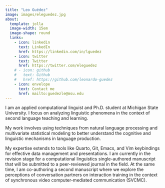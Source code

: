 ```yaml
---
title: "Leo Guédez"
image: images/eleguedez.jpg
about:
  template: jolla
  image-width: 15em
  image-shape: round
  links:
    - icon: linkedin
      text: LinkedIn
      href: https://linkedin.com/in/lguedez
    - icon: twitter
      text: Twitter
      href: https://twitter.com/eleguedez
    # - icon: github
    #   text: Github
    #   href: https://github.com/leonardo-guedez
    - icon: envelope
      text: Contact me
      href: mailto:guedezle@msu.edu
---
```


I am an applied computational linguist and Ph.D. student at Michigan State University. I focus on analyzing linguistic phenomena in the context of second language teaching and learning. 

My work involves using techniques from natural language processing and multivariate statistical modeling to better understand the cognitive and linguistic mechanisms in language production.

My expertise extends to tools like Quarto, Git, Emacs, and Vim keybindings for effective data management and presentations. I am currently in the revision stage for a computational linguistics single-authored manuscript that will be submitted to a peer-reviewed journal in the field. At the same time, I am co-authoring a second manuscript where we explore the perceptions of conversation partners on interaction training in the context of synchronous video computer-mediated communication (SVCMC).